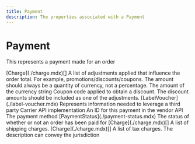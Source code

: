 ```yaml
---
title: Payment
description: The properties associated with a Payment
---
```


Payment
===============================================
This represents a payment made for an order

<Reference>
  <Field name="adjustments" nullable={true}>
    <Type>
      [Charge](./charge.mdx)[]
    </Type>
    <Description>
      A list of adjustments applied that influence the order total. For example, promotions/discounts/coupons. The amount should always be a quantity of currency, not a percentage.
    </Description>
  </Field>
  <Field name="amount_paid" type="number" nullable={true}>
    <Description>
      The amount of the currency
    </Description>
  </Field>
  <Field name="coupon_code" nullable={true}>
    <Type>
      string
    </Type>
    <Description>
      Coupon code applied to obtain a discount. The discount amounts should be included as one of the adjustments.
    </Description>
  </Field>
  <Field name="label_voucher" nullable={true}>
    <Type>
      [LabelVoucher](./label-voucher.mdx)
    </Type>
    <Description>
      Represents information needed to leverage a third party Carrier API implementation
    </Description>
  </Field>
  <Field name="payment_id" type="string" nullable={true}>
    <Description>
      An ID for this payment in the vendor API
    </Description>
  </Field>
  <Field name="payment_method" type="string" nullable={true}>
    <Description>
      The payment method
    </Description>
  </Field>
  <Field name="payment_status" nullable={true}>
    <Type>
      [PaymentStatus](./payment-status.mdx)
    </Type>
    <Description>
      The status of whether or not an order has been paid for
    </Description>
  </Field>
  <Field name="shipping_charges" nullable={true}>
    <Type>
      [Charge](./charge.mdx)[]
    </Type>
    <Description>
      A list of shipping charges.
    </Description>
  </Field>
  <Field name="taxes" nullable={true}>
    <Type>
      [Charge](./charge.mdx)[]
    </Type>
    <Description>
      A list of tax charges. The description can convey the jurisdiction
    </Description>
  </Field>
</Reference>
